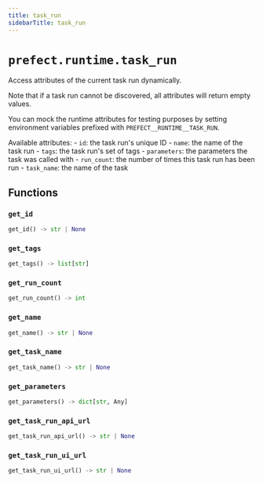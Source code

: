 ```yaml
---
title: task_run
sidebarTitle: task_run
---
```


# `prefect.runtime.task_run`



Access attributes of the current task run dynamically.

Note that if a task run cannot be discovered, all attributes will return empty values.

You can mock the runtime attributes for testing purposes by setting environment variables
prefixed with `PREFECT__RUNTIME__TASK_RUN`.

Available attributes:
    - `id`: the task run's unique ID
    - `name`: the name of the task run
    - `tags`: the task run's set of tags
    - `parameters`: the parameters the task was called with
    - `run_count`: the number of times this task run has been run
    - `task_name`: the name of the task


## Functions

### `get_id` <sup><a href="https://github.com/prefecthq/prefect/blob/main/src/prefect/runtime/task_run.py#L89" target="_blank"><Icon icon="github" style="width: 14px; height: 14px;" /></a></sup>

```python
get_id() -> str | None
```

### `get_tags` <sup><a href="https://github.com/prefecthq/prefect/blob/main/src/prefect/runtime/task_run.py#L95" target="_blank"><Icon icon="github" style="width: 14px; height: 14px;" /></a></sup>

```python
get_tags() -> list[str]
```

### `get_run_count` <sup><a href="https://github.com/prefecthq/prefect/blob/main/src/prefect/runtime/task_run.py#L103" target="_blank"><Icon icon="github" style="width: 14px; height: 14px;" /></a></sup>

```python
get_run_count() -> int
```

### `get_name` <sup><a href="https://github.com/prefecthq/prefect/blob/main/src/prefect/runtime/task_run.py#L111" target="_blank"><Icon icon="github" style="width: 14px; height: 14px;" /></a></sup>

```python
get_name() -> str | None
```

### `get_task_name` <sup><a href="https://github.com/prefecthq/prefect/blob/main/src/prefect/runtime/task_run.py#L119" target="_blank"><Icon icon="github" style="width: 14px; height: 14px;" /></a></sup>

```python
get_task_name() -> str | None
```

### `get_parameters` <sup><a href="https://github.com/prefecthq/prefect/blob/main/src/prefect/runtime/task_run.py#L127" target="_blank"><Icon icon="github" style="width: 14px; height: 14px;" /></a></sup>

```python
get_parameters() -> dict[str, Any]
```

### `get_task_run_api_url` <sup><a href="https://github.com/prefecthq/prefect/blob/main/src/prefect/runtime/task_run.py#L135" target="_blank"><Icon icon="github" style="width: 14px; height: 14px;" /></a></sup>

```python
get_task_run_api_url() -> str | None
```

### `get_task_run_ui_url` <sup><a href="https://github.com/prefecthq/prefect/blob/main/src/prefect/runtime/task_run.py#L143" target="_blank"><Icon icon="github" style="width: 14px; height: 14px;" /></a></sup>

```python
get_task_run_ui_url() -> str | None
```
